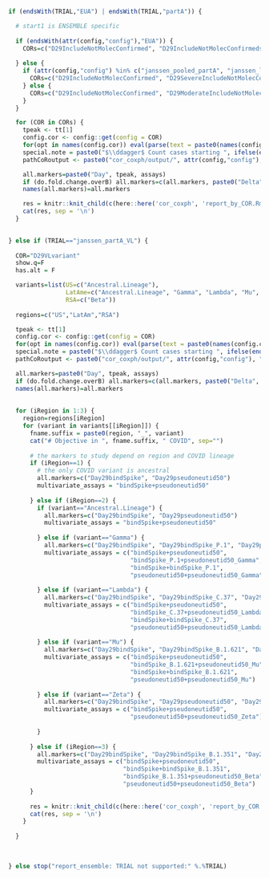 ```r

if (endsWith(TRIAL,"EUA") | endsWith(TRIAL,"partA")) {

  # start1 is ENSEMBLE specific
    
  if (endsWith(attr(config,"config"),"EUA")) {
    CORs=c("D29IncludeNotMolecConfirmed", "D29IncludeNotMolecConfirmedstart1")
    
  } else {
    if (attr(config,"config") %in% c("janssen_pooled_partA", "janssen_la_partA")) {
      CORs=c("D29IncludeNotMolecConfirmed", "D29SevereIncludeNotMolecConfirmed", "D29ModerateIncludeNotMolecConfirmed")
    } else {
      CORs=c("D29IncludeNotMolecConfirmed", "D29ModerateIncludeNotMolecConfirmed")
    }
  }

  for (COR in CORs) {
    tpeak <- tt[1]
    config.cor <- config::get(config = COR)
    for(opt in names(config.cor)) eval(parse(text = paste0(names(config.cor[opt])," <- config.cor[[opt]]")))
    special.note = paste0("$\\ddagger$ Count cases starting ", ifelse(endsWith(COR,"start1"),1,7), " days post Day 29.")
    pathCoRoutput <- paste0("cor_coxph/output/", attr(config,"config"), "/", COR)

    all.markers=paste0("Day", tpeak, assays)
    if (do.fold.change.overB) all.markers=c(all.markers, paste0("Delta", tpeak, "overB", assays))
    names(all.markers)=all.markers

    res = knitr::knit_child(c(here::here('cor_coxph', 'report_by_COR.Rmd')), quiet = TRUE)
    cat(res, sep = '\n')
  }
  

} else if (TRIAL=="janssen_partA_VL") {
  
  COR="D29VLvariant"
  show.q=F
  has.alt = F

  variants=list(US=c("Ancestral.Lineage"),
                LatAme=c("Ancestral.Lineage", "Gamma", "Lambda", "Mu", "Zeta"),
                RSA=c("Beta"))
  
  regions=c("US","LatAm","RSA")

  tpeak <- tt[1]
  config.cor <- config::get(config = COR)
  for(opt in names(config.cor)) eval(parse(text = paste0(names(config.cor[opt])," <- config.cor[[opt]]")))
  special.note = paste0("$\\ddagger$ Count cases starting ", ifelse(endsWith(COR,"start1"),1,7), " days post Day 29.")
  pathCoRoutput <- paste0("cor_coxph/output/", attr(config,"config"), "/", COR)

  all.markers=paste0("Day", tpeak, assays)
  if (do.fold.change.overB) all.markers=c(all.markers, paste0("Delta", tpeak, "overB", assays))
  names(all.markers)=all.markers
  
    
  for (iRegion in 1:3) {
    region=regions[iRegion]
    for (variant in variants[[iRegion]]) {
      fname.suffix = paste0(region, "_", variant)
      cat("# Objective in ", fname.suffix, " COVID", sep="")
      
      # the markers to study depend on region and COVID lineage
      if (iRegion==1) {
        # the only COVID variant is ancestral
        all.markers=c("Day29bindSpike", "Day29pseudoneutid50")
        multivariate_assays = "bindSpike+pseudoneutid50"
        
      } else if (iRegion==2) {
        if (variant=="Ancestral.Lineage") {
          all.markers=c("Day29bindSpike", "Day29pseudoneutid50")
          multivariate_assays = "bindSpike+pseudoneutid50"
          
        } else if (variant=="Gamma") {
          all.markers=c("Day29bindSpike", "Day29bindSpike_P.1", "Day29pseudoneutid50", "Day29pseudoneutid50_Gamma")
          multivariate_assays = c("bindSpike+pseudoneutid50",
                                  "bindSpike_P.1+pseudoneutid50_Gamma",
                                  "bindSpike+bindSpike_P.1",
                                  "pseudoneutid50+pseudoneutid50_Gamma")
          
        } else if (variant=="Lambda") {
          all.markers=c("Day29bindSpike", "Day29bindSpike_C.37", "Day29pseudoneutid50", "Day29pseudoneutid50_Lambda")
          multivariate_assays = c("bindSpike+pseudoneutid50",
                                  "bindSpike_C.37+pseudoneutid50_Lambda",
                                  "bindSpike+bindSpike_C.37",
                                  "pseudoneutid50+pseudoneutid50_Lambda")
          
        } else if (variant=="Mu") {
          all.markers=c("Day29bindSpike", "Day29bindSpike_B.1.621", "Day29pseudoneutid50", "Day29pseudoneutid50_Mu")
          multivariate_assays = c("bindSpike+pseudoneutid50",
                                  "bindSpike_B.1.621+pseudoneutid50_Mu",
                                  "bindSpike+bindSpike_B.1.621",
                                  "pseudoneutid50+pseudoneutid50_Mu")
          
        } else if (variant=="Zeta") {
          all.markers=c("Day29bindSpike", "Day29pseudoneutid50", "Day29pseudoneutid50_Zeta")
          multivariate_assays = c("bindSpike+pseudoneutid50",
                                  "pseudoneutid50+pseudoneutid50_Zeta")
          
        }
          
      } else if (iRegion==3) {
        all.markers=c("Day29bindSpike", "Day29bindSpike_B.1.351", "Day29pseudoneutid50", "Day29pseudoneutid50_Beta")
        multivariate_assays = c("bindSpike+pseudoneutid50",
                                "bindSpike+bindSpike_B.1.351",
                                "bindSpike_B.1.351+pseudoneutid50_Beta",
                                "pseudoneutid50+pseudoneutid50_Beta")
      }
    
      res = knitr::knit_child(c(here::here('cor_coxph', 'report_by_COR.Rmd')), quiet = TRUE)
      cat(res, sep = '\n')
    }
    
  }
  
  
  
} else stop("report_ensemble: TRIAL not supported:" %.%TRIAL)
```
